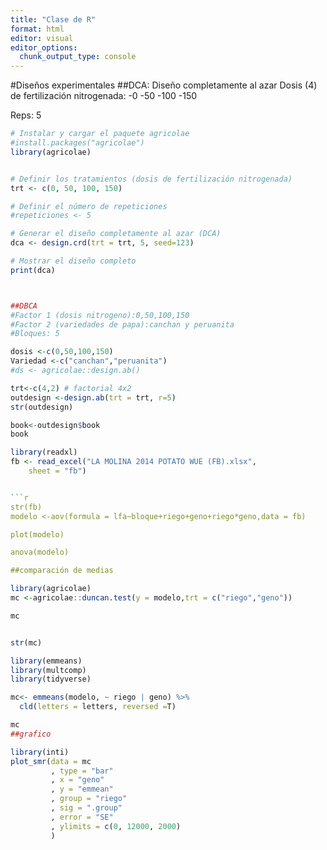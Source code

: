 ```yaml
---
title: "Clase de R"
format: html
editor: visual
editor_options: 
  chunk_output_type: console
---
```

#Diseños experimentales
##DCA: Diseño completamente al azar
Dosis (4) de fertilización nitrogenada:
-0
-50
-100
-150

Reps: 5
```r
# Instalar y cargar el paquete agricolae
#install.packages("agricolae")
library(agricolae)


# Definir los tratamientos (dosis de fertilización nitrogenada)
trt <- c(0, 50, 100, 150)

# Definir el número de repeticiones
#repeticiones <- 5

# Generar el diseño completamente al azar (DCA)
dca <- design.crd(trt = trt, 5, seed=123)

# Mostrar el diseño completo
print(dca)



##DBCA
#Factor 1 (dosis nitrogeno):0,50,100,150
#Factor 2 (variedades de papa):canchan y peruanita
#Bloques: 5

```

```r
dosis <-c(0,50,100,150)
Variedad <-c("canchan","peruanita")
#ds <- agricolae::design.ab()

trt<-c(4,2) # factorial 4x2
outdesign <-design.ab(trt = trt, r=5)
str(outdesign)

book<-outdesign$book
book
```


```r
library(readxl)
fb <- read_excel("LA MOLINA 2014 POTATO WUE (FB).xlsx", 
    sheet = "fb")


```r
str(fb)
modelo <-aov(formula = lfa~bloque+riego+geno+riego*geno,data = fb)

plot(modelo)

anova(modelo)

##comparación de medias
```

```r
library(agricolae)
mc <-agricolae::duncan.test(y = modelo,trt = c("riego","geno"))

mc


str(mc)
```

```r
library(emmeans)
library(multcomp)
library(tidyverse)

mc<- emmeans(modelo, ~ riego | geno) %>%
  cld(letters = letters, reversed =T)

mc
##grafico
```

```r
library(inti)
plot_smr(data = mc
         , type = "bar"
         , x = "geno"
         , y = "emmean"
         , group = "riego"
         , sig = ".group"
         , error = "SE"
         , ylimits = c(0, 12000, 2000)
         )
```

